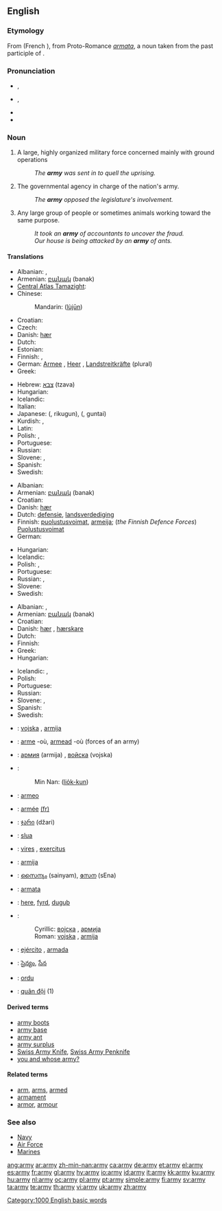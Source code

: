 {{wikipedia}}
{{also|Army}}
==English==

{{rank|placed|desire|greater|565|army|horse|send|peace}}

===Etymology===
From {{etyl|fro}} {{term|armée||lang=fro}} (French {{term|armée|lang=fr}}), from Proto-Romance ''[[armata]]'', a noun taken from the past participle of {{etyl|la}} {{term|armare||lang=la|to [[arm]]}}.

===Pronunciation===
* {{a|UK}} {{IPA|/ˈɑː.miː/}}, {{SAMPA|/A:mi:/}}
* {{a|US}} {{IPA|/ˈɑɹ.mi/}}, {{SAMPA|/Ar\mi/}}
* {{audio|en-us-army.ogg|Audio (US)}}
* {{rhymes|ɑː(r)mi}}

===Noun===
{{en-noun|armies}}

# A large, highly organized military force concerned mainly with ground operations
#: ''The '''army''' was sent in to quell the uprising.''
# The governmental agency in charge of the nation's army.
#: ''The '''army''' opposed the legislature's involvement.''
# Any large group of people or sometimes animals working toward the same purpose.
#: ''It took an '''army''' of accountants to uncover the fraud.''
#: ''Our house is being attacked by an '''army''' of ants.''

====Translations====
{{trans-top|large, highly organised military force concerned mainly with ground operations}}
* Albanian: {{t+|sq|armatë|xs=Albanian}}, {{t-|sq|ushtri|xs=Albanian}}
* Armenian: [[բանակ]] (banak)
* [[Central Atlas Tamazight]]: {{tø|tzm|ⵜⴰⵙⵔⴷⴰⵙⵜ|f|tr=tasrdast|sc=Tfng|xs=Central Atlas Tamazight}}
* Chinese:
*: Mandarin: {{zh-ts|陸軍|陆军}} ([[lùjūn]])
* Croatian: {{t-|hr|vojska|f}}
* Czech: {{t-|cs|armáda|f}}
* Danish: [[hær]] {{c}}
* Dutch: {{t+|nl|leger|n}}
* Estonian: {{t|et|maavägi}}
* Finnish: {{t+|fi|maavoimat}}, {{t+|fi|armeija}}
* German: [[Armee]] {{f}}, [[Heer]] {{n}}, [[Landstreitkräfte]] {{f}} (plural)
* Greek: {{t+|el|στρατός|m|tr=stratós|sc=Grek}}
{{trans-mid}}
* Hebrew: [[צבא]] (tzava) {{m}}
* Hungarian: {{t+|hu|hadsereg}}
* Icelandic: {{t+|is|her|m}}
* Italian: {{t+|it|esercito|m}}
* Japanese: {{Jpan|[[陸軍]]}} ({{Jpan|[[りくぐん]]}}, rikugun), {{Jpan|[[軍隊]]}} ({{Jpan|[[ぐんたい]]}}, guntai)
* Kurdish: {{KUchar|[[ئۆردوو]]}}, {{KUchar|[[جاش]]}}
* Latin: {{t-|la|exercitus|m}}
* Polish: {{t+|pl|armia|f}}, {{t+|pl|wojsko|n}}
* Portuguese: {{t+|pt|exército|m}}
* Russian: {{t+|ru|армия|f|tr=ármija|sc=Cyrl}}
* Slovene: {{t+|sl|vojska|f}}, {{t-|sl|armada|f}}
* Spanish: {{t+|es|ejército|m}}
* Swedish: {{t+|sv|armé|c}}
{{trans-bottom}}

{{trans-top|government agency in charge of the nation''s army}}
* Albanian: {{t+|sq|armatë|xs=Albanian}}
* Armenian: [[բանակ]] (banak)
* Croatian: {{t-|hr|vojska|f}}
* Danish: [[hær]] {{c}}
* Dutch: [[defensie]], [[landsverdediging]]
* Finnish: [[puolustusvoimat]], [[armeija]]; (''the Finnish Defence Forces'') [[Puolustusvoimat]]
* German: {{t-|de|Heeresamt|n}}
{{trans-mid}}
* Hungarian: {{t|hu|honvédség}}
* Icelandic: {{t+|is|her|m}}
* Polish: {{t+|pl|armia|f}}, {{t+|pl|wojsko|n}}
* Portuguese: {{t+|pt|exército|m}}
* Russian: {{t+|ru|армия|f|tr=ármija|sc=Cyrl}}, {{t-|ru|вооружённые силы|p|tr=vooružónnyje síly|sc=Cyrl}}
* Slovene: {{t+|sl|vojska|f}}
* Swedish: {{t+|sv|armé|c}}
{{trans-bottom}}

{{trans-top|any large group of people or animals working towards the same purpose}}
* Albanian: {{t+|sq|armatë|xs=Albanian}}, {{t-|sq|ushtri|xs=Albanian}}
* Armenian: [[բանակ]] (banak)
* Croatian: {{t-|hr|vojska|f}}
* Danish: [[hær]] {{c}}, [[hærskare]] {{c}}
* Dutch: {{t+|nl|leger|n}}
* Finnish: {{t+|fi|armeija}}
* Greek: {{t+|el|στρατιά|f|tr=stratiá|sc=Grek}}
* Hungarian: {{t+|hu|sereg}}
{{trans-mid}}
* Icelandic: {{t+|is|hópur|m}}, {{t+|is|her|m}}
* Polish: {{t+|pl|armia|f}}
* Portuguese: {{t+|pt|exército|m}}
* Russian: {{t+|ru|армия|f|tr=ármija|sc=Cyrl}}
* Slovene: {{t+|sl|vojska|f}}, {{t-|sl|armada|f}}
* Spanish: {{t+|es|ejército}}
* Swedish: {{t+|sv|armé|c}}
{{trans-bottom}}

{{checktrans-top}}
* {{ttbc|Bosnian}}: [[vojska]] {{f}}, [[armija]] {{f}}
* {{ttbc|Breton}}: [[arme]] {{f}} -où, [[armead]] {{f}} -où (forces of an army)
* {{ttbc|Bulgarian}}: [[армия]] (armija) {{f}}, [[войска]] (vojska) {{f}}
* {{ttbc|Chinese}}:
*: Min Nan: {{zh-ts|陸軍|陆军}} ([[lio̍k-kun]])
* {{ttbc|Esperanto}}: [[armeo]]
* {{ttbc|French}}: [[armée]] [[:fr:armée|(fr)]] {{f}}
* {{ttbc|Georgian}}: [[ჯარი]] (džari)
* {{ttbc|Irish}}: [[slua]]
* {{ttbc|Latin}}: [[vires]] {{f}}, [[exercitus]] {{m}}
{{trans-mid}}
* {{ttbc|Lithuanian}}: [[armija]] {{f}}
* {{ttbc|Malayalam}}: [[സൈന്യം]] (sainyam), [[സേന]] (sEna)
* {{ttbc|Maltese}}: [[armata]]
* {{ttbc|Old English}}: [[here#Old English|here]], [[fyrd]], [[duguþ]]
* {{ttbc|Serbian}}:
*: Cyrillic: [[војска]] {{f}}, [[армија]] {{f}}
*: Roman: [[vojska]] {{f}}, [[armija]] {{f}}
* {{ttbc|Spanish}}: [[ejército]] {{m}}, [[armada]] {{f}}
* {{ttbc|Telugu}}: [[సైన్యం]], [[సేన]]
* {{ttbc|Turkish}}: [[ordu]]
* {{ttbc|Vietnamese}}: [[quân đội]] (1)
{{trans-bottom}}

====Derived terms====
* [[army boots]]
* [[army base]]
* [[army ant]]
* [[army surplus]]
* [[Swiss Army Knife]], [[Swiss Army Penknife]]
* [[you and whose army?]]

====Related terms====
* [[arm]], [[arms]], [[armed]]
* [[armament]]
* [[armor]], [[armour]]

===See also===
* [[Navy]]
* [[Air Force]]
* [[Marines]]

[[Category:1000 English basic words]]

[[ang:army]]
[[ar:army]]
[[zh-min-nan:army]]
[[ca:army]]
[[de:army]]
[[et:army]]
[[el:army]]
[[es:army]]
[[fr:army]]
[[gl:army]]
[[hy:army]]
[[io:army]]
[[id:army]]
[[it:army]]
[[kk:army]]
[[ku:army]]
[[hu:army]]
[[nl:army]]
[[oc:army]]
[[pl:army]]
[[pt:army]]
[[simple:army]]
[[fi:army]]
[[sv:army]]
[[ta:army]]
[[te:army]]
[[th:army]]
[[vi:army]]
[[uk:army]]
[[zh:army]]